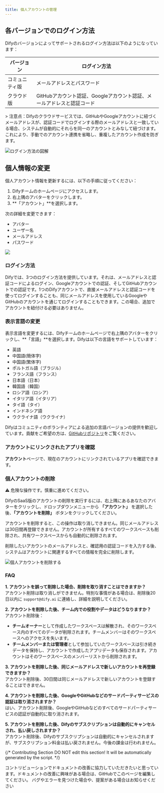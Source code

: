 ```yaml
---
title: 個人アカウントの管理
---
```



## 各バージョンでのログイン方法

Difyのバージョンによってサポートされるログイン方法は以下のようになっています：

<table>
  <thead>
    <tr>
      <th>バージョン</th>
      <th>ログイン方法</th>
    </tr>
  </thead>
  <tbody>
    <tr>
      <td>コミュニティ版</td>
      <td>メールアドレスとパスワード</td>
    </tr>
    <tr>
      <td>クラウド版</td>
      <td>GitHubアカウント認証、Googleアカウント認証、メールアドレスと認証コード</td>
    </tr>
  </tbody>
</table>
> 注意点：Difyのクラウドサービスでは、GitHubやGoogleアカウントに紐づくメールアドレスが、認証コードでログインする際のメールアドレスと一致している場合、システムが自動的にそれらを同一のアカウントとみなして紐づけます。これにより、手動でのアカウント連携を省略し、重複したアカウント作成を防ぎます。

![ログイン方法の図解](https://assets-docs.dify.ai/dify-enterprise-mintlify/jp/guides/management/c4a9bb46f636807f0b59710724fddc40.png)

## 個人情報の変更

個人アカウント情報を更新するには、以下の手順に従ってください：

1. Difyチームのホームページにアクセスします。
2. 右上隅のアバターをクリックします。
3. **「アカウント」**を選択します。

次の詳細を変更できます：

* アバター
* ユーザー名
* メールアドレス
* パスワード

![](https://assets-docs.dify.ai/dify-enterprise-mintlify/jp/guides/management/40ea6368cd22021a3f1627738e40f597.png)

### ログイン方法

Difyでは、3つのログイン方法を提供しています。それは、メールアドレスと認証コードによるログイン、Googleアカウントでの認証、そしてGitHubアカウントでの認証です。1つのDifyアカウントで、直接メールアドレスと認証コードを使ってログインすることも、同じメールアドレスを使用しているGoogleやGitHubのアカウントを通じてログインすることもできます。この場合、追加でアカウントを紐付ける必要はありません。

### 表示言語の変更

表示言語を変更するには、Difyチームのホームページで右上隅のアバターをクリックし、**「言語」**を選択します。Difyは以下の言語をサポートしています：

* 英語
* 中国語(簡体字)
* 中国語(繁体字)
* ポルトガル語（ブラジル）
* フランス語（フランス）
* 日本語（日本）
* 韓国語（韓国）
* ロシア語（ロシア）
* イタリア語（イタリア）
* タイ語（タイ）
* インドネシア語
* ウクライナ語（ウクライナ）

Difyはコミュニティのボランティアによる追加の言語バージョンの提供を歓迎しています。貢献をご希望の方は、[GitHubリポジトリ](https://github.com/langgenius/dify/blob/main/CONTRIBUTING)をご覧ください。

### アカウントにリンクされたアプリを確認

**アカウント**ページで、現在のアカウントにリンクされているアプリを確認できます。

### 個人アカウントの削除

⚠️ 危険な操作です。慎重に進めてください。

DifyのSaaS版のアカウントの削除を実行するには、右上隅にあるあなたのアバターをクリックし、ドロップダウンメニューから **「アカウント」** を選択した後、**「アカウントを削除」** ボタンをクリックしてください。

アカウントを削除すると、この操作は取り消しできません。同じメールアドレスは30日間再登録できません。アカウントが所有するすべてのワークスペースも削除され、共有ワークスペースからも自動的に削除されます。

削除したいアカウントのメールアドレスと、確認用の認証コードを入力する後、システムはアカウントに関連するすべての情報を完全に削除します。

![個人アカウントを削除する](https://assets-docs.dify.ai/2024/12/ded326f27886b5884969c220ead998d7.png)

### FAQ

**1. アカウントを誤って削除した場合、削除を取り消すことはできますか？**  
アカウント削除は取り消しができません。特別な事情がある場合は、削除後20日以内に `support@dify.ai` に連絡し、詳細を説明してください。

**2. アカウントを削除した後、チーム内での役割やデータはどうなりますか？**  
アカウント削除後：  
- **チームオーナー**として作成したワークスペースは解散され、そのワークスペース内のすべてのデータが削除されます。チームメンバーはそのワークスペースへのアクセスを失います。  
- **チームメンバーまたは管理者**として参加していたワークスペースは引き続きデータを保持し、アカウントで作成したアプリデータも保存されます。アカウントはそのワークスペースのメンバーリストから削除されます。

**3. アカウントを削除した後、同じメールアドレスで新しいアカウントを再登録できますか？**  
アカウント削除後、30日間は同じメールアドレスで新しいアカウントを登録することはできません。

**4. アカウントを削除した後、GoogleやGitHubなどのサードパーティサービスの認証は取り消されますか？**  
はい、アカウント削除後、GoogleやGitHubなどのすべてのサードパーティサービスの認証が自動的に取り消されます。

**5. アカウントを削除した後、Difyのサブスクリプションは自動的にキャンセルされ、払い戻しされますか？**  
アカウント削除後、Difyのサブスクリプションは自動的にキャンセルされますが、サブスクリプション料金は払い戻されません。今後の課金は行われません。

{/*
Contributing Section
DO NOT edit this section!
It will be automatically generated by the script.
*/}

<CardGroup cols="2">
    <Card
        title="このページを編集する"
        icon="pen-to-square"
        href="https://github.com/langgenius/dify-docs-mintlify/edit/main/ja-jp/guides/management/personal-account-management.mdx"
    >
        コントリビューションでドキュメントの改善に協力していただきたいと思っています。ドキュメントの改善に興味がある場合は、GitHubでこのページを編集してください。
    </Card>
    <Card
        title="問題を報告する"
        icon="github"
        href="https://github.com/langgenius/dify-docs-mintlify/issues/new?title=ドキュメントの問題%3A%20nal-account-managem&body=%23%23%20問題の説明%0A%3C%21--%20発見した問題について簡単に説明してください%20--%3E%0A%0A%23%23%20ページリンク%0Ahttps%3A%2F%2Fgithub.com%2Flanggenius%2Fdify-docs-mintlify%2Fblob%2Fmain%2Fja-jp/guides/management%2Fpersonal-account-management.mdx%0A%0A%23%23%20提案される変更%0A%3C%21--%20特定の変更案がある場合は、ここで説明してください%20--%3E%0A%0A%3C%21--%20ドキュメントの品質向上にご協力いただきありがとうございます！%20--%3E"
    >
        バグやエラーを見つけた場合や、提案がある場合はお知らせください
    </Card>
</CardGroup>
